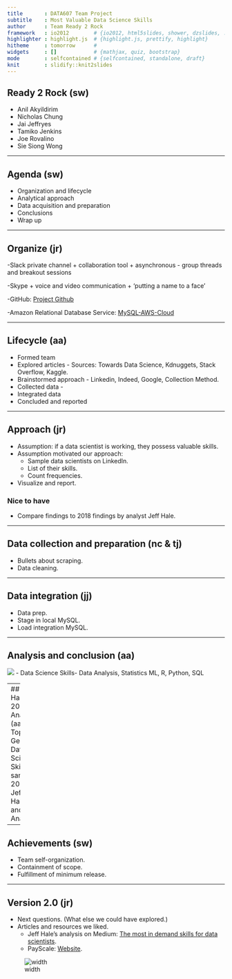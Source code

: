 ```yaml
---
title       : DATA607 Team Project
subtitle    : Most Valuable Data Science Skills
author      : Team Ready 2 Rock
framework   : io2012        # {io2012, html5slides, shower, dzslides, ...}
highlighter : highlight.js  # {highlight.js, prettify, highlight}
hitheme     : tomorrow      # 
widgets     : []            # {mathjax, quiz, bootstrap}
mode        : selfcontained # {selfcontained, standalone, draft}
knit        : slidify::knit2slides
---
```


<style>
.title-slide {
  background-color: #FFFFFF; /* #EDE0CF; ; #CA9F9D*/
}
</style>

## Ready 2 Rock (sw)
- Anil Akyildirim
- Nicholas Chung
- Jai Jeffryes
- Tamiko Jenkins
- Joe Rovalino
- Sie Siong Wong

--- 

## Agenda (sw)
- Organization and lifecycle
- Analytical approach
- Data acquisition and preparation
- Conclusions
- Wrap up

---

## Organize (jr)

-Slack private channel
   + collaboration tool
   + asynchronous - group threads and breakout sessions
   
-Skype
   + voice and video communication
   + 'putting a name to a face'
   
-GitHub: [Project Github](https://github.com/pnojai/dskill)

-Amazon Relational Database Service: [MySQL-AWS-Cloud](msds607.ckxhi71v1dqf.us-east-1.rds.amazonaws.com)

--- 

## Lifecycle (aa)
- Formed team
- Explored articles - Sources: Towards Data Science, Kdnuggets, Stack Overflow, Kaggle.
- Brainstormed approach - Linkedin, Indeed, Google, Collection Method. 
- Collected data - 
- Integrated data
- Concluded and reported

--- 

## Approach (jr)
- Assumption: if a data scientist is working, they possess valuable skills.
- Assumption motivated our approach:
  - Sample data scientists on LinkedIn.
  - List of their skills.
  - Count frequencies.
- Visualize and report.

### Nice to have
- Compare findings to 2018 findings by analyst Jeff Hale.

---

## Data collection and preparation (nc & tj)
- Bullets about scraping.
- Data cleaning.

--- 

## Data integration (jj)
- Data prep.
- Stage in local MySQL.
- Load integration MySQL.

--- 

## Analysis and conclusion (aa)
![](http://airlocked50.com/wp-content/uploads/2019/10/2019-Bar-Plot.jpg)
- Data Science Skills- Data Analysis, Statistics ML, R, Python, SQL

---
## Jeff Hale 2018 Analysis (aa)
![](http://airlocked50.com/wp-content/uploads/2019/10/2018-Bar-Plot.jpg)
- Top General Data Science Skills are same for 2018 Jeff Hale's and our Analysis.

--- 

## Achievements (sw)
- Team self-organization.
- Containment of scope.
- Fulfillment of minimum release.

---

## Version 2.0 (jr)
- Next questions. (What else we could have explored.)
- Articles and resources we liked.
  - Jeff Hale's analysis on Medium: [The most in demand skills for data scientists](https://towardsdatascience.com/the-most-in-demand-skills-for-data-scientists-4a4a8db896db).
  - PayScale: [Website](https://www.payscale.com).

![width](SM.jpeg)
